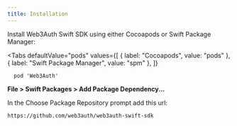 ```yaml
---
title: Installation
---
```



Install Web3Auth Swift SDK using either Cocoapods or Swift Package Manager:

<Tabs
  defaultValue="pods"
  values={[
    { label: "Cocoapods", value: "pods" },
    { label: "Swift Package Manager", value: "spm" },
  ]}
>
<TabItem value="pods">

```
  pod 'Web3Auth'
```

</TabItem>

<TabItem value="spm">

**File > Swift Packages > Add Package Dependency...**

In the Choose Package Repository prompt add this url:

```
https://github.com/web3auth/web3auth-swift-sdk
```

</TabItem>

</Tabs>
